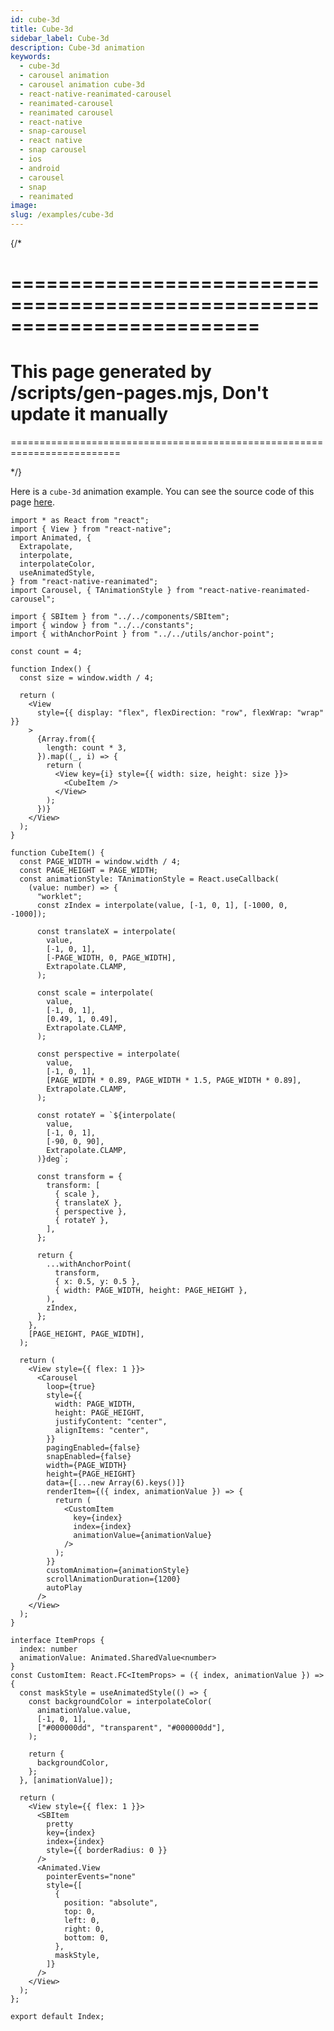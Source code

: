 ```yaml
---
id: cube-3d
title: Cube-3d
sidebar_label: Cube-3d
description: Cube-3d animation
keywords:
  - cube-3d
  - carousel animation
  - carousel animation cube-3d
  - react-native-reanimated-carousel
  - reanimated-carousel
  - reanimated carousel
  - react-native
  - snap-carousel
  - react native
  - snap carousel
  - ios
  - android
  - carousel
  - snap
  - reanimated
image:
slug: /examples/cube-3d
---
```


{/* 

=========================================================================
=========================================================================
This page generated by /scripts/gen-pages.mjs, Don't update it manually 
=========================================================================
=========================================================================

*/}

Here is a `cube-3d` animation example. You can see the source code of this page [here](https://github.com/dohooo/react-native-reanimated-carousel/blob/main/example/app/src/pages/cube-3d/index.tsx).


<Page page='cube-3d' />

```tsx copy
import * as React from "react";
import { View } from "react-native";
import Animated, {
  Extrapolate,
  interpolate,
  interpolateColor,
  useAnimatedStyle,
} from "react-native-reanimated";
import Carousel, { TAnimationStyle } from "react-native-reanimated-carousel";

import { SBItem } from "../../components/SBItem";
import { window } from "../../constants";
import { withAnchorPoint } from "../../utils/anchor-point";

const count = 4;

function Index() {
  const size = window.width / 4;

  return (
    <View
      style={{ display: "flex", flexDirection: "row", flexWrap: "wrap" }}
    >
      {Array.from({
        length: count * 3,
      }).map((_, i) => {
        return (
          <View key={i} style={{ width: size, height: size }}>
            <CubeItem />
          </View>
        );
      })}
    </View>
  );
}

function CubeItem() {
  const PAGE_WIDTH = window.width / 4;
  const PAGE_HEIGHT = PAGE_WIDTH;
  const animationStyle: TAnimationStyle = React.useCallback(
    (value: number) => {
      "worklet";
      const zIndex = interpolate(value, [-1, 0, 1], [-1000, 0, -1000]);

      const translateX = interpolate(
        value,
        [-1, 0, 1],
        [-PAGE_WIDTH, 0, PAGE_WIDTH],
        Extrapolate.CLAMP,
      );

      const scale = interpolate(
        value,
        [-1, 0, 1],
        [0.49, 1, 0.49],
        Extrapolate.CLAMP,
      );

      const perspective = interpolate(
        value,
        [-1, 0, 1],
        [PAGE_WIDTH * 0.89, PAGE_WIDTH * 1.5, PAGE_WIDTH * 0.89],
        Extrapolate.CLAMP,
      );

      const rotateY = `${interpolate(
        value,
        [-1, 0, 1],
        [-90, 0, 90],
        Extrapolate.CLAMP,
      )}deg`;

      const transform = {
        transform: [
          { scale },
          { translateX },
          { perspective },
          { rotateY },
        ],
      };

      return {
        ...withAnchorPoint(
          transform,
          { x: 0.5, y: 0.5 },
          { width: PAGE_WIDTH, height: PAGE_HEIGHT },
        ),
        zIndex,
      };
    },
    [PAGE_HEIGHT, PAGE_WIDTH],
  );

  return (
    <View style={{ flex: 1 }}>
      <Carousel
        loop={true}
        style={{
          width: PAGE_WIDTH,
          height: PAGE_HEIGHT,
          justifyContent: "center",
          alignItems: "center",
        }}
        pagingEnabled={false}
        snapEnabled={false}
        width={PAGE_WIDTH}
        height={PAGE_HEIGHT}
        data={[...new Array(6).keys()]}
        renderItem={({ index, animationValue }) => {
          return (
            <CustomItem
              key={index}
              index={index}
              animationValue={animationValue}
            />
          );
        }}
        customAnimation={animationStyle}
        scrollAnimationDuration={1200}
        autoPlay
      />
    </View>
  );
}

interface ItemProps {
  index: number
  animationValue: Animated.SharedValue<number>
}
const CustomItem: React.FC<ItemProps> = ({ index, animationValue }) => {
  const maskStyle = useAnimatedStyle(() => {
    const backgroundColor = interpolateColor(
      animationValue.value,
      [-1, 0, 1],
      ["#000000dd", "transparent", "#000000dd"],
    );

    return {
      backgroundColor,
    };
  }, [animationValue]);

  return (
    <View style={{ flex: 1 }}>
      <SBItem
        pretty
        key={index}
        index={index}
        style={{ borderRadius: 0 }}
      />
      <Animated.View
        pointerEvents="none"
        style={[
          {
            position: "absolute",
            top: 0,
            left: 0,
            right: 0,
            bottom: 0,
          },
          maskStyle,
        ]}
      />
    </View>
  );
};

export default Index;

```